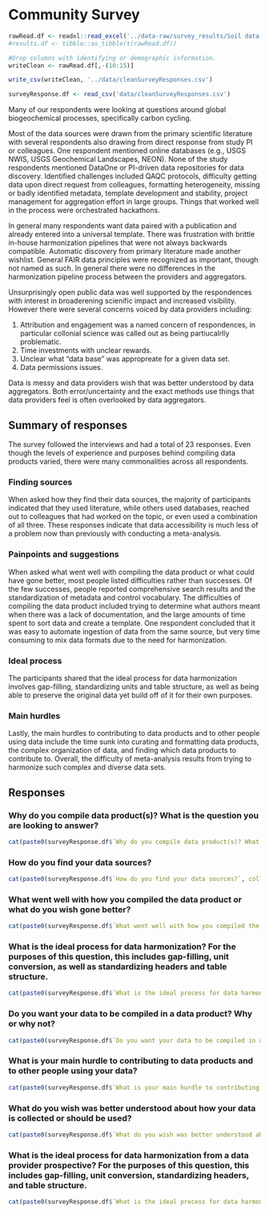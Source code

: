 
# Community Survey

```r

rawRead.df <- readxl::read_excel('../data-raw/survey_results/Soil data compilation survey (Responses).xlsx', sheet=1)
#results.df <- tibble::as_tibble(t(rawRead.df))

#Drop columns with identifying or demographic information.
writeClean <- rawRead.df[,-(10:15)]

write_csv(writeClean, '../data/cleanSurveyResponses.csv')
```

```r
surveyResponse.df <- read_csv('data/cleanSurveyResponses.csv')
```

Many of our respondents were looking at questions around global biogeochemical processes, specifically carbon cycling.

Most of the data sources were drawn from the primary scientific literature with several respondents also drawing from direct response from study PI or colleagues. 
One respondent mentioned online databases  (e.g., USGS NWIS, USGS Geochemical Landscapes, NEON). 
None of the study respondents mentioned DataOne or PI-driven data repositories for data discovery.
Identified challenges included QAQC protocols, difficulty getting data upon direct request from colleagues, formatting heterogeneity, missing or badly identified metadata, template development and stability, project management for aggregation effort in large groups.
Things that worked well in the process were orchestrated hackathons.

In general many respondents want data paired with a publication and already entered into a universal template. 
There was frustration with brittle in-house harmonization pipelines that were not always backwards compatible. 
Automatic discovery from primary literature made another wishlist.
General FAIR data principles were recognized as important, though not named as such.
In general there were no differences in the harmonization pipeline process between the providers and aggregators.


Unsurprisingly open public data was well supported by the respondences with interest in broaderening scienific impact and increased visibility.
However there were several concerns voiced by data providers including:

  1) Attribution and engagement was a named concern of respondences, in particular collonial science was called out as being partiucalrlly problematic.
  2) Time investments with unclear rewards.
  3) Unclear what "data base" was appropreate for a given data set.
  4) Data permissions issues.


Data is messy and data providers wish that was better understood by data aggregators.
Both error/uncertainty and the exact methods use things that data providers feel is often overlooked by data aggregators.

## Summary of responses

The survey followed the interviews and had a total of 23 responses.
Even though the levels of experience and purposes behind compiling data products varied, there were many commonalities across all respondents. 

### Finding sources

When asked how they find their data sources, the majority of participants indicated that they used literature, while others used databases, reached out to colleagues that had worked on the topic, or even used a combination of all three.
These responses indicate that data accessibility is much less of a problem now than previously with conducting a meta-analysis.

### Painpoints and suggestions

When asked what went well with compiling the data product or what could have gone better, most people listed difficulties rather than successes.
Of the few successes, people reported comprehensive search results and the standardization of metadata and control vocabulary.
The difficulties of compiling the data product included trying to determine what authors meant when there was a lack of documentation, and the large amounts of time spent to sort data and create a template.
One respondent concluded that it was easy to automate ingestion of data from the same source, but very time consuming to mix data formats due to the need for harmonization. 

### Ideal process

The participants shared that the ideal process for data harmonization involves gap-filling, standardizing units and table structure, as well as being able to preserve the original data yet build off of it for their own purposes. 

### Main hurdles

Lastly, the main hurdles to contributing to data products and to other people using data include the time sunk into curating and formatting data products, the complex organization of data, and finding which data products to contribute to.
Overall, the difficulty of meta-analysis results from trying to harmonize such complex and diverse data sets.

## Responses

### Why do you compile data product(s)? What is the question you are looking to answer?

```r
cat(paste0(surveyResponse.df$`Why do you compile data product(s)? What is the question you are looking to answer?`, collapse='\n'))
```

### How do you find your data sources?

```r
cat(paste0(surveyResponse.df$`How do you find your data sources?`, collapse='\n'))
```

### What went well with how you compiled the data product or what do you wish gone better?

```r
cat(paste0(surveyResponse.df$`What went well with how you compiled the data product or what do you wish gone better?`, collapse='\n'))
```

### What is the ideal process for data harmonization? For the purposes of this question, this includes gap-filling, unit conversion, as well as standardizing headers and table structure.

```r
cat(paste0(surveyResponse.df$`What is the ideal process for data harmonization? For the purposes of this question, this includes gap-filling, unit conversion, as well as standardizing headers and table structure.`, collapse='\n'))
```

### Do you want your data to be compiled in a data product? Why or why not?

```r
cat(paste0(surveyResponse.df$`Do you want your data to be compiled in a data product? Why or why not?`, collapse='\n'))
```

### What is your main hurdle to contributing to data products and to other people using your data?

```r
cat(paste0(surveyResponse.df$`What is your main hurdle to contributing to data products and to other people using your data?`, collapse='\n'))
```

### What do you wish was better understood about how your data is collected or should be used?

```r
cat(paste0(surveyResponse.df$`What do you wish was better understood about how your data is collected or should be used?`, collapse='\n'))
```

### What is the ideal process for data harmonization from a data provider prospective? For the purposes of this question, this includes gap-filling, unit conversion, standardizing headers, and table structure.

```r
cat(paste0(surveyResponse.df$`What is the ideal process for data harmonization from a data provider prospective? For the purposes of this question, this includes gap-filling, unit conversion, standardizing headers, and table structure.`, collapse='\n'))
```
